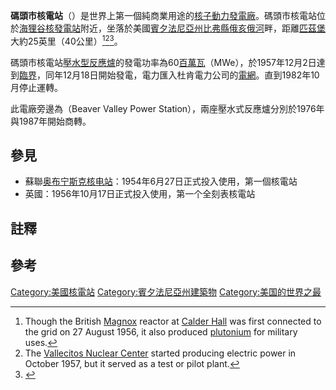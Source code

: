 {{noteTA|G1=核能}}
{{Infobox power station
| name                = 碼頭市核電站<br/>{{lang|en|Shippingport Atomic Power Station}}
| image               = Shippingport Reactor.jpg
| image_caption       = 
| location_map        = USA Pennsylvania
| country             = [[美國|美國]]
| locale              = [[賓夕法尼亞州|賓夕法尼亞州]][[比弗縣|比弗縣]][[碼頭市|碼頭市]]
| lat_d   = 40
| lat_m   = 37
| lat_s   = 16
| lat_NS  = N
| long_d  = 80
| long_m  = 26
| long_s  = 07
| long_EW = W
| coordinates_type    = dim:1000_scale:10000_region:US_type:landmark_source:dewiki
| coordinates_display = title
| owner               = 
| operator            = [[杜肯電力公司|杜肯電力公司]]（Duquesne Light Company）
| construction_began  = 1954年9月6日
| commissioned        = 1958年5月26日
| decommissioned      = 1989年12月 <ref name=decomGAO>{{cite journal|title=Shippingport Decommissioning - How Applicable Are the Lessons Learned?|date=Sep 4, 1990|url=http://www.gao.gov/assets/220/213114.pdf|accessdate=9 May 2012|author=United  States  General Accounting  Office|archive-date=2014-12-10|archive-url=https://web.archive.org/web/20141210155817/http://www.gao.gov/assets/220/213114.pdf|dead-url=no}}</ref>
| reactor_supplier    = [[美国海军反应堆管理处|美国海军反应堆管理处]]（Naval Reactors）、[[西屋|西屋電氣]]（Westinghouse Electric Corporation）
| reactor_type        = [[壓水型反應爐|壓水型反應爐]]
| reactors_decom_mw   = 1 x 60 MWe (68 MLWth)
| average_annual_gen  = 
| net_generation      = 
| status              = D
| generation_units    = 
| cost                = 72.5 百萬美元
| licence_expires     = {{end date|1982|10|01}}
| nrc_region          = [[美國核能管理委員會第一區|第一區]]
| website             = 
| as_of               = 
}}

'''碼頭市核電站'''（{{lang-en|Shippingport Atomic Power Station}}）是世界上第一個純商業用途的[[核子動力|核子動力]][[發電廠|發電廠]]。碼頭市核電站位於[[海狸谷核發電站|海狸谷核發電站]]附近，坐落於美國[[賓夕法尼亞州|賓夕法尼亞州]][[比弗縣|比弗縣]][[俄亥俄河|俄亥俄河]]畔，距離[[匹茲堡|匹茲堡]]大約25英里（40公里）<ref group=notes>Though the British [[Magnox|Magnox]] reactor at [[Sellafield#Calder_Hall_nuclear_power_station|Calder Hall]] was first connected to the grid on 27 August 1956, it also produced [[plutonium|plutonium]] for military uses.</ref><ref group=notes>The [[Vallecitos_Nuclear_Center|Vallecitos Nuclear Center]] started producing electric power in October 1957, but it served as a test or pilot plant.</ref><ref name="nrc-history">{{cite web | url= http://www.nrc.gov/about-nrc/emerg-preparedness/history.html | title= History | date= April 17, 2007 | work=  | publisher= [[Nuclear_Regulatory_Commission|Nuclear Regulatory Commission]] (NRC) | accessdate= 2009-06-06 | archive-date= 2009-05-12 | archive-url= https://web.archive.org/web/20090512080209/http://www.nrc.gov/about-nrc/emerg-preparedness/history.html | dead-url= no }}</ref>。

碼頭市核電站[[壓水型反應爐|壓水型反應爐]]的發電功率為60[[百萬瓦|百萬瓦]]（MWe），於1957年12月2日達到[[臨界|臨界]]，同年12月18日開始發電，電力匯入杜肯電力公司的[[電網|電網]]。直到1982年10月停止運轉。

此電廠旁邊為{{le|河狸谷發電廠|Beaver Valley Power Station}}（Beaver Valley Power Station），兩座壓水式反應爐分別於1976年與1987年開始商轉。

== 參見 ==
*蘇聯[[奥布宁斯克核电站|奥布宁斯克核电站]]：1954年6月27日正式投入使用，第一個核電站
*英國{{link-en|謝拉斐爾德|Sellafield|卡尔德霍尔核电站}}：1956年10月17日正式投入使用，第一个全刻表核電站

== 註釋 ==
{{reflist|group=notes}}

== 參考 ==
{{reflist|33em}}



{{U.S. Nuclear Plants}}

[[Category:美國核電站|Category:美國核電站]]
[[Category:賓夕法尼亞州建築物|Category:賓夕法尼亞州建築物]]
[[Category:美国的世界之最|Category:美国的世界之最]]